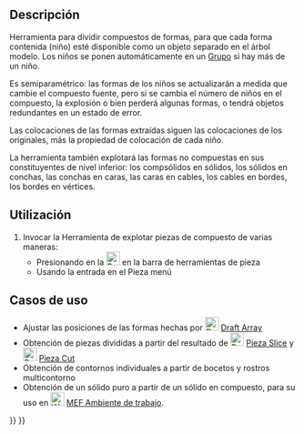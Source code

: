 <languages/>

<div class="mw-translate-fuzzy">
{{Docnav/es
|[[Part_Compound/es|Hacer compuesto]]
|[[Part_CompoundFilter/es|Filtro compuesto]]
|[[Part_Workbench/es|Pieza]]
|IconL=Part_Compound.svg
|IconC=Workbench_Part.svg
|IconR=Part_CompoundFilter.svg
}}
</div>

<div class="mw-translate-fuzzy">
{{GuiCommand/es
|Name=Part ExplodeCompound
|Name/es=Pieza ExplotarCompuesto
|MenuLocation=Pieza → Compuesto → Explotar Compuesto
|Version=0.18.15506
|Workbenches=[[Part_Workbench/es|Pieza]]
|SeeAlso=[[Part_Compound/es|Pieza Hacer Compuesto]], [[Draft Downgrade/es|Borrador Bajada]]
}}
</div>

<span id="Description"></span>
==Descripción== 

<div class="mw-translate-fuzzy">
Herramienta para dividir compuestos de formas, para que cada forma contenida (niño) esté disponible como un objeto separado en el árbol modelo. Los niños se ponen automáticamente en un [[Std Group/es|Grupo]] si hay más de un niño.
</div>

Es semiparamétrico: las formas de los niños se actualizarán a medida que cambie el compuesto fuente, pero si se cambia el número de niños en el compuesto, la explosión o bien perderá algunas formas, o tendrá objetos redundantes en un estado de error.

Las colocaciones de las formas extraídas siguen las colocaciones de los originales, más la propiedad de colocación de cada niño.

La herramienta también explotará las formas no compuestas en sus constituyentes de nivel inferior: los compsólidos en sólidos, los sólidos en conchas, las conchas en caras, las caras en cables, los cables en bordes, los bordes en vértices.

<span id="Usage"></span>
==Utilización==

<div class="mw-translate-fuzzy">
# Invocar la Herramienta de explotar piezas de compuesto de varias maneras:
#* Presionando en la [[Image:Part_ExplodeCompound.svg|24px]] en la barra de herramientas de pieza
#* Usando la {{MenuCommand|Pieza → Compuesto → Explotar compuesto}} entrada en el Pieza menú
</div>

<span id="Use_cases"></span>
==Casos de uso==

<div class="mw-translate-fuzzy">
* Ajustar las posiciones de las formas hechas por [[Image:Draft_Array.svg|24px]] [[Draft Array/es|Draft Array]]
* Obtención de piezas divididas a partir del resultado de [[Image:Part_Slice.svg|24px]] [[Part Slice/es|Pieza Slice]] y [[Image:Part_Cut.svg|24px]] [[Part Cut/es|Pieza Cut]]
* Obtención de contornos individuales a partir de bocetos y rostros multicontorno
* Obtención de un sólido puro a partir de un sólido en compuesto, para su uso en [[Image:Workbench_FEM.svg|24px]] [[FEM Workbench/es|MEF Ambiente de trabajo]].
</div>


<div class="mw-translate-fuzzy">
{{Docnav/es
|[[Part_Compound/es|Hacer compuesto]]
|[[Part_CompoundFilter/es|Filtro compuesto]]
|[[Part_Workbench/es|Pieza]]
|IconL=Part_Compound.svg
|IconC=Workbench_Part.svg
|IconR=Part_CompoundFilter.svg
}}
</div>

{{Part Tools navi{{#translation:}}}}
{{Userdocnavi{{#translation:}}}}